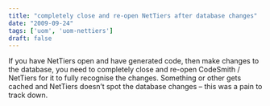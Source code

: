 ```yaml
---
title: "completely close and re-open NetTiers after database changes"
date: "2009-09-24"
tags: ['uom', 'uom-nettiers']
draft: false
---
```


If you have NetTiers open and have generated code, then make changes to the database, you need to completely close and re-open CodeSmith / NetTiers for it to fully recognise the changes. Something or other gets cached and NetTiers doesn’t spot the database changes – this was a pain to track down.
